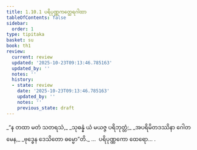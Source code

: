 ```yaml
---
title: 1.10.1 ပရိပုဏ္ဏကတ္ထေရဂါထာ
tableOfContents: false
sidebar:
  order: 1
type: tipitaka
basket: su
book: th1
review:
  current: review
  updated: '2025-10-23T09:13:46.785163'
  updated_by: ''
  notes: ''
  history:
  - state: review
    date: '2025-10-23T09:13:46.785163'
    updated_by: ''
    notes: ''
    previous_state: draft
---
```



<ReviewStatus review={frontmatter.review} showDetails={true} />

<HypothesisAnnotation frontmatter={frontmatter} />

<DynamicBreadcrumb />

<Division number="91" book="th1" e="ch" v="19" p="239">

<Paragraph number="205" type="verses" book="th1">
_“န တထာ မတံ သတရသံ,_  
_သုဓန္နံ ယံ မယဇ္ဇ ပရိဘုတ္တံ;_  
_အပရိမိတဒဿိနာ ဂေါတမေန,_  
_ဗုဒ္ဓေန ဒေသိတော ဓမ္မော”တိ._  


</Paragraph>
</Division>

<Paragraph number="206" type="center" book="th1">
…  ပရိပုဏ္ဏကော ထေရော… .
</Paragraph>